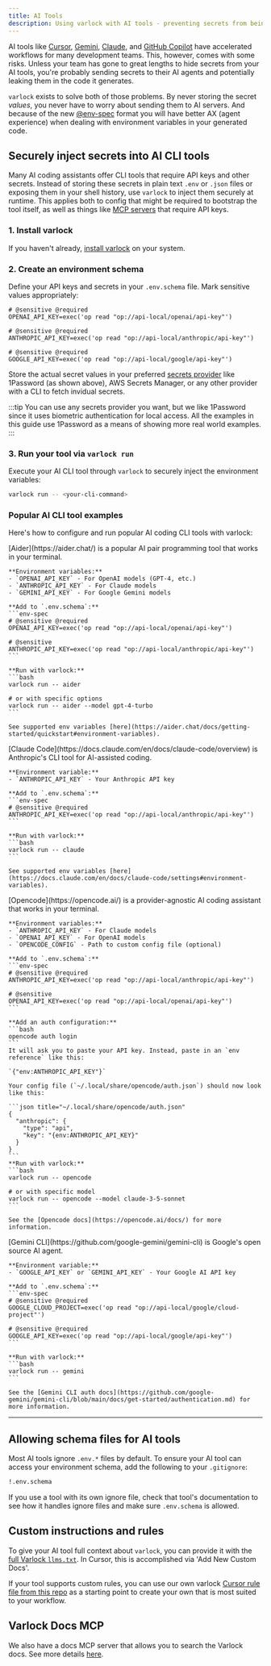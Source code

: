 ```yaml
---
title: AI Tools
description: Using varlock with AI tools - preventing secrets from being leaked to your AI agents
---
```


AI tools like [Cursor](https://www.cursor.com/), [Gemini](https://gemini.google.com), [Claude](https://claude.ai/), and [GitHub Copilot](https://github.com/features/copilot) have accelerated workflows for many development teams. This, however, comes with some risks. Unless your team has gone to great lengths to hide secrets from your AI tools, you're probably sending secrets to their AI agents and potentially leaking them in the code it generates.

`varlock` exists to solve both of those problems. By never storing the secret _values_, you never have to worry about sending them to AI servers. And because of the new [@env-spec](/env-spec/overview) format you will have better AX (agent experience) when dealing with environment variables in your generated code.

## Securely inject secrets into AI CLI tools

Many AI coding assistants offer CLI tools that require API keys and other secrets. Instead of storing these secrets in plain text `.env` or `.json` files or exposing them in your shell history, use `varlock` to inject them securely at runtime. This applies both to config that might be required to bootstrap the tool itself, as well as things like [MCP servers](/guides/mcp/) that require API keys.

### 1. Install varlock

If you haven't already, [install varlock](/getting-started/installation/) on your system.

### 2. Create an environment schema

Define your API keys and secrets in your `.env.schema` file. Mark sensitive values appropriately:

```env-spec title=".env.schema"
# @sensitive @required
OPENAI_API_KEY=exec('op read "op://api-local/openai/api-key"')

# @sensitive @required
ANTHROPIC_API_KEY=exec('op read "op://api-local/anthropic/api-key"')

# @sensitive @required
GOOGLE_API_KEY=exec('op read "op://api-local/google/api-key"')
```

Store the actual secret values in your preferred [secrets provider](/guides/secrets-providers) like 1Password (as shown above), AWS Secrets Manager, or any other provider with a CLI to fetch invidual secrets.

:::tip
You can use any secrets provider you want, but we like 1Password since it uses biometric authentication for local access. All the examples in this guide use 1Password as a means of showing more real world examples.
:::

### 3. Run your tool via `varlock run`

Execute your AI CLI tool through `varlock` to securely inject the environment variables:

```bash
varlock run -- <your-cli-command>
```

### Popular AI CLI tool examples

Here's how to configure and run popular AI coding CLI tools with varlock:

<Tabs>
  <TabItem label="Aider">
    [Aider](https://aider.chat/) is a popular AI pair programming tool that works in your terminal.

    **Environment variables:**
    - `OPENAI_API_KEY` - For OpenAI models (GPT-4, etc.)
    - `ANTHROPIC_API_KEY` - For Claude models
    - `GEMINI_API_KEY` - For Google Gemini models

    **Add to `.env.schema`:**
    ```env-spec
    # @sensitive @required
    OPENAI_API_KEY=exec('op read "op://api-local/openai/api-key"')
    
    # @sensitive
    ANTHROPIC_API_KEY=exec('op read "op://api-local/anthropic/api-key"')
    ```

    **Run with varlock:**
    ```bash
    varlock run -- aider
    
    # or with specific options
    varlock run -- aider --model gpt-4-turbo
    ```

    See supported env variables [here](https://aider.chat/docs/getting-started/quickstart#environment-variables).
  </TabItem>

  <TabItem label="Claude">
    [Claude Code](https://docs.claude.com/en/docs/claude-code/overview) is Anthropic's CLI tool for AI-assisted coding.

    **Environment variable:**
    - `ANTHROPIC_API_KEY` - Your Anthropic API key

    **Add to `.env.schema`:**
    ```env-spec
    # @sensitive @required
    ANTHROPIC_API_KEY=exec('op read "op://api-local/anthropic/api-key"')
    ```

    **Run with varlock:**
    ```bash
    varlock run -- claude
    ```

    See supported env variables [here](https://docs.claude.com/en/docs/claude-code/settings#environment-variables).
  </TabItem>

  <TabItem label="Opencode">
    [Opencode](https://opencode.ai/) is a provider-agnostic AI coding assistant that works in your terminal.

    **Environment variables:**
    - `ANTHROPIC_API_KEY` - For Claude models
    - `OPENAI_API_KEY` - For OpenAI models
    - `OPENCODE_CONFIG` - Path to custom config file (optional)

    **Add to `.env.schema`:**
    ```env-spec
    # @sensitive @required
    ANTHROPIC_API_KEY=exec('op read "op://api-local/anthropic/api-key"')
    
    # @sensitive
    OPENAI_API_KEY=exec('op read "op://api-local/openai/api-key"')
    ```

    **Add an auth configuration:**
    ```bash
    opencode auth login
    ```
    It will ask you to paste your API key. Instead, paste in an `env reference` like this:

    `{"env:ANTHROPIC_API_KEY"}`

    Your config file (`~/.local/share/opencode/auth.json`) should now look like this:

    ```json title="~/.local/share/opencode/auth.json"
    {
      "anthropic": {
        "type": "api",
        "key": "{env:ANTHROPIC_API_KEY}"
      }
    }
    ```
    **Run with varlock:**
    ```bash
    varlock run -- opencode
    
    # or with specific model
    varlock run -- opencode --model claude-3-5-sonnet
    ```

    See the [Opencode docs](https://opencode.ai/docs/) for more information.
  </TabItem>

  <TabItem label="Gemini">
    [Gemini CLI](https://github.com/google-gemini/gemini-cli) is Google's open source AI agent.

    **Environment variable:**
    - `GOOGLE_API_KEY` or `GEMINI_API_KEY` - Your Google AI API key

    **Add to `.env.schema`:**
    ```env-spec
    # @sensitive @required
    GOOGLE_CLOUD_PROJECT=exec('op read "op://api-local/google/cloud-project"')
    
    # @sensitive @required
    GOOGLE_API_KEY=exec('op read "op://api-local/google/api-key"')
    ```

    **Run with varlock:**
    ```bash
    varlock run -- gemini
    ```

    See the [Gemini CLI auth docs](https://github.com/google-gemini/gemini-cli/blob/main/docs/get-started/authentication.md) for more information.
  </TabItem>
</Tabs>

---

## Allowing schema files for AI tools

Most AI tools ignore `.env.*` files by default. To ensure your AI tool can access your environment schema, add the following to your `.gitignore`:

```txt
!.env.schema
```

If you use a tool with its own ignore file, check that tool's documentation to see how it handles ignore files and make sure `.env.schema` is allowed.

## Custom instructions and rules

To give your AI tool full context about `varlock`, you can provide it with the [full Varlock `llms.txt`](https://varlock.dev/llms-full.txt). In Cursor, this is accomplished via 'Add New Custom Docs'. 

If your tool supports custom rules, you can use our own varlock [Cursor rule file from this repo](https://github.com/dmno-dev/varlock/blob/main/.cursor/rules/varlock.mdc) as a starting point to create your own that is most suited to your workflow. 

## Varlock Docs MCP

We also have a docs MCP server that allows you to search the Varlock docs. See more details [here](/guides/mcp/#docs-mcp).

